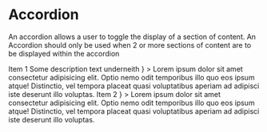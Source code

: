 
<Meta title="3. Components|Accordion" component={Accordion} />

# Accordion

An accordion allows a user to toggle the display of a section of content. An Accordion should only be used when 2 or more sections of content are to be displayed within the accordion

<Preview>
    <Story name="Default">
        <Theme>
            <Accordion>
                <AccordionItem
                    header={
                        <React.Fragment>
                            <Typography mt={0} mb={0} as="h2">
                                Item 1
                            </Typography>
                            <Typography as="p" mt={0} mb={0}>
                                Some description text underneith
                            </Typography>
                        </React.Fragment>
                    }
                >
                    <Typography as="p" mt={0} mb={0}>
                        Lorem ipsum dolor sit amet consectetur adipisicing elit.
                        Optio nemo odit temporibus illo quo eos ipsum atque!
                        Distinctio, vel tempora placeat quasi voluptatibus
                        aperiam ad adipisci iste deserunt illo voluptas.
                    </Typography>
                </AccordionItem>
                <AccordionItem
                    header={
                        <Typography mt={0} mb={0} as="h2">
                            Item 2
                        </Typography>
                    }
                >
                    <Typography as="p" mb={0}>
                        Lorem ipsum dolor sit amet consectetur adipisicing elit.
                        Optio nemo odit temporibus illo quo eos ipsum atque!
                        Distinctio, vel tempora placeat quasi voluptatibus
                        aperiam ad adipisci iste deserunt illo voluptas.
                    </Typography>
                </AccordionItem>
            </Accordion>
        </Theme>
    </Story>
</Preview>
